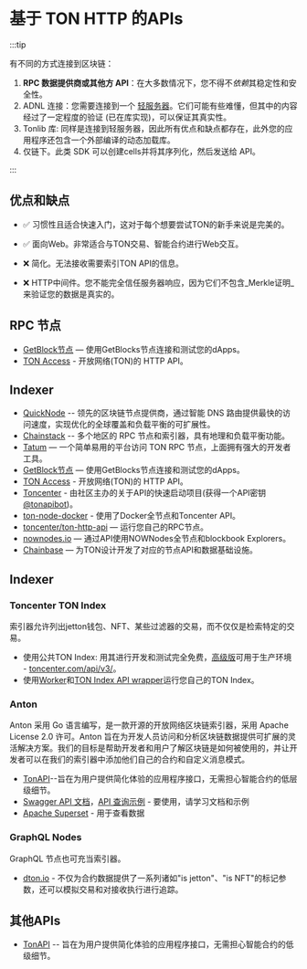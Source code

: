 # 基于 TON HTTP 的APIs

:::tip

有不同的方式连接到区块链：

1. **RPC 数据提供商或其他方 API**：在大多数情况下，您不得不*依赖*其稳定性和安全性。
2. ADNL 连接：您需要连接到一个 [轻服务器](/v3/guidelines/nodes/running-nodes/liteserver-node)。它们可能有些难懂，但其中的内容经过了一定程度的验证 (已在库实现)，可以保证其真实性。
3. Tonlib 库: 同样是连接到轻服务器，因此所有优点和缺点都存在，此外您的应用程序还包含一个外部编译的动态加载库。
4. 仅链下。此类 SDK 可以创建cells并将其序列化，然后发送给 API。

:::

## 优点和缺点

- ✅ 习惯性且适合快速入门，这对于每个想要尝试TON的新手来说是完美的。

- ✅ 面向Web。非常适合与TON交易、智能合约进行Web交互。

- ❌ 简化。无法接收需要索引TON API的信息。

- ❌ HTTP中间件。您不能完全信任服务器响应，因为它们不包含_Merkle证明_来验证您的数据是真实的。

## RPC 节点

- [GetBlock节点](https://getblock.io/nodes/ton/) — 使用GetBlocks节点连接和测试您的dApps。
- [TON Access](https://www.orbs.com/ton-access/) - 开放网络(TON)的 HTTP API。

## Indexer

- [QuickNode](https://www.quicknode.com/chains/ton?utm_source=ton-docs) -- 领先的区块链节点提供商，通过智能 DNS 路由提供最快的访问速度，实现优化的全球覆盖和负载平衡的可扩展性。
- [Chainstack](https://chainstack.com/build-better-with-ton/) -- 多个地区的 RPC 节点和索引器，具有地理和负载平衡功能。
- [Tatum](https://docs.tatum.io/reference/rpc-ton) — 一个简单易用的平台访问 TON RPC 节点，上面拥有强大的开发者工具。
- [GetBlock节点](https://getblock.io/nodes/ton/) — 使用GetBlocks节点连接和测试您的dApps。
- [TON Access](https://www.orbs.com/ton-access/) - 开放网络(TON)的 HTTP API。
- [Toncenter](https://toncenter.com/api/v2/) - 由社区主办的关于API的快速启动项目(获得一个API密钥 [@tonapibot](https://t.me/tonapibot))。
- [ton-node-docker](https://github.com/fmira21/ton-node-docker) - 使用了Docker全节点和Toncenter API。
- [toncenter/ton-http-api](https://github.com/toncenter/ton-http-api) — 运行您自己的RPC节点。
- [nownodes.io](https://nownodes.io/nodes) — 通过API使用NOWNodes全节点和blockbook Explorers。
- [Chainbase](https://chainbase.com/chainNetwork/TON) — 为TON设计开发了对应的节点API和数据基础设施。

## Indexer

### Toncenter TON Index

索引器允许列出jetton钱包、NFT、某些过滤器的交易，而不仅仅是检索特定的交易。

- 使用公共TON Index: 用其进行开发和测试完全免费，[高级版](https://t.me/tonapibot)可用于生产环境 - [toncenter.com/api/v3/](https://toncenter.com/api/v3/)。
- 使用[Worker](https://github.com/toncenter/ton-index-worker/tree/36134e7376986c5517ee65e6a1ddd54b1c76cdba)和[TON Index API wrapper](https://github.com/toncenter/ton-indexer)运行您自己的TON Index。

### Anton

Anton 采用 Go 语言编写，是一款开源的开放网络区块链索引器，采用 Apache License 2.0 许可。Anton 旨在为开发人员访问和分析区块链数据提供可扩展的灵活解决方案。我们的目标是帮助开发者和用户了解区块链是如何被使用的，并让开发者可以在我们的索引器中添加他们自己的合约和自定义消息模式。

- [TonAPI](https://docs.tonconsole.com/tonapi/api-v2)--旨在为用户提供简化体验的应用程序接口，无需担心智能合约的低层级细节。
- [Swagger API 文档](https://github.com/tonindexer/anton)，[API 查询示例](https://github.com/tonindexer/anton/blob/main/docs/API.md) - 要使用，请学习文档和示例
- [Apache Superset](https://github.com/tonindexer/anton) - 用于查看数据

### GraphQL Nodes

GraphQL 节点也可充当索引器。

- [dton.io](https://dton.io/graphql) - 不仅为合约数据提供了一系列诸如"is jetton"、"is NFT"的标记参数，还可以模拟交易和对接收执行进行追踪。

## 其他APIs

- [TonAPI](https://docs.tonconsole.com/tonapi) -- 旨在为用户提供简化体验的应用程序接口，无需担心智能合约的低级细节。
